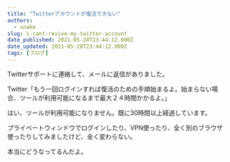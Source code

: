 ```yaml
---
title: "Twitterアカウントが復活できない"
authors:
  - snake
slug: i-cant-revive-my-twitter-account
date_published: 2021-05-28T23:44:12.000Z
date_updated: 2021-05-28T23:44:12.000Z
tags: [ブログ]
---
```


Twitterサポートに連絡して、メールに返信がありました。

Twitter「もう一回ログインすれば復活のための手順始まるよ。始まらない場合、ツールが利用可能になるまで最大２４時間かかるよ。」

はい、ツールが利用可能になりません。既に30時間以上経過しています。

プライベートウィンドウでログインしたり、VPN使ったり、全く別のブラウザ使ったりしてみましたけど、全く変わらない。

本当にどうなってるんだよ。
